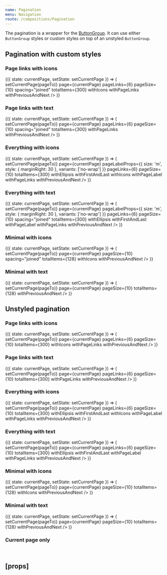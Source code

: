 ```yaml
---
name: Pagination
menu: Navigation
route: /compositions/Pagination
---
```



<PageTitle title="Pagination" src="compositions/Pagination" />

The pagination is a wrapper for the [ButtonGroup](../components/ButtonGroup). It can use either `ButtonGroup` styles or custom styles on top of an unstyled `ButtonGroup`.

## Pagination with custom styles

### Page links with icons

<Playground>
  <ThemeWrapper>
    <StateWrapper initialState={8}>
      {({ state: currentPage, setState: setCurrentPage }) => (
        <Pagination
          activeProps={{ weight: 'solid', color: 'primary', shape: 'brick', noPadding: true, style: { width: 32 } }}
          inactiveProps={{ weight: 'shaded', color: 'primary', shape: 'brick', noPadding: true, style: { width: 32 } }}
          jumpProps={{ weight: 'shaded', color: 'primary', shape: 'brick', noPadding: true, style: { width: 32 } }}
          onChangePage={pageTo => setCurrentPage(pageTo)}
          page={currentPage}
          pageLinks={6}
          pageSize={10}
          spacing="joined"
          totalItems={300}
          withIcons
          withPageLinks
          withPreviousAndNext
        />
      )}
    </StateWrapper>
  </ThemeWrapper>
</Playground>

### Page links with text

<Playground>
  <ThemeWrapper>
    <StateWrapper initialState={8}>
      {({ state: currentPage, setState: setCurrentPage }) => (
        <Pagination
          activeProps={{ weight: 'solid', color: 'primary', shape: 'brick', noPadding: true, style: { width: 32 } }}
          inactiveProps={{ weight: 'shaded', color: 'primary', shape: 'brick', noPadding: true, style: { width: 32 } }}
          jumpProps={{ weight: 'shaded', color: 'primary', shape: 'brick' }}
          onChangePage={pageTo => setCurrentPage(pageTo)}
          page={currentPage}
          pageLinks={6}
          pageSize={10}
          spacing="joined"
          totalItems={300}
          withPageLinks
          withPreviousAndNext
        />
      )}
    </StateWrapper>
  </ThemeWrapper>
</Playground>

### Everything with icons

<Playground>
  <ThemeWrapper>
    <StateWrapper initialState={8}>
      {({ state: currentPage, setState: setCurrentPage }) => (
        <Pagination
          activeProps={{
            weight: 'shaded',
            color: 'primary',
            shape: 'brick',
            noPadding: true,
            style: { marginLeft: 4, marginRight: 4, width: 32 },
          }}
          ellipsisProps={{
            disabled: true,
            weight: 'ghost',
            color: 'neutral',
            shape: 'brick',
            noPadding: true,
            style: { width: 32 },
          }}
          inactiveProps={{ weight: 'ghost', color: 'primary', shape: 'brick', noPadding: true, style: { width: 32 } }}
          jumpProps={{ weight: 'ghost', color: 'primary', shape: 'brick', noPadding: true, style: { width: 32 } }}
          onChangePage={pageTo => setCurrentPage(pageTo)}
          page={currentPage}
          pageLabelProps={{ size: 'm', style: { marginRight: 30 }, variants: ['no-wrap'] }}
          pageLinks={6}
          pageSize={10}
          totalItems={300}
          withEllipsis
          withFirstAndLast
          withIcons
          withPageLabel
          withPageLinks
          withPreviousAndNext
        />
      )}
    </StateWrapper>
  </ThemeWrapper>
</Playground>

### Everything with text

<Playground>
  <ThemeWrapper>
    <StateWrapper initialState={8}>
      {({ state: currentPage, setState: setCurrentPage }) => (
        <Pagination
          activeProps={{ weight: 'solid', color: 'primary', shape: 'brick', noPadding: true, style: { width: 32 } }}
          ellipsisProps={{
            disabled: true,
            weight: 'ghost',
            color: 'neutral',
            shape: 'brick',
            noPadding: true,
            style: { marginLeft: 8, marginRight: 8, width: 32 },
          }}
          inactiveProps={{ weight: 'shaded', color: 'primary', shape: 'brick', noPadding: true, style: { width: 32 } }}
          jumpProps={{ weight: 'shaded', color: 'primary', shape: 'brick' }}
          onChangePage={pageTo => setCurrentPage(pageTo)}
          page={currentPage}
          pageLabelProps={{ size: 'm', style: { marginRight: 30 }, variants: ['no-wrap'] }}
          pageLinks={6}
          pageSize={10}
          spacing="joined"
          totalItems={300}
          withEllipsis
          withFirstAndLast
          withPageLabel
          withPageLinks
          withPreviousAndNext
        />
      )}
    </StateWrapper>
  </ThemeWrapper>
</Playground>

### Minimal with icons

<Playground>
  <ThemeWrapper>
    <StateWrapper initialState={1}>
      {({ state: currentPage, setState: setCurrentPage }) => (
        <Pagination
          jumpProps={{ weight: 'shaded', color: 'primary', shape: 'brick', noPadding: true, style: { width: 32 } }}
          justify="end"
          onChangePage={pageTo => setCurrentPage(pageTo)}
          page={currentPage}
          pageSize={10}
          spacing="joined"
          totalItems={128}
          withIcons
          withPreviousAndNext
        />
      )}
    </StateWrapper>
  </ThemeWrapper>
</Playground>

### Minimal with text

<Playground>
  <ThemeWrapper>
    <StateWrapper initialState={1}>
      {({ state: currentPage, setState: setCurrentPage }) => (
        <Pagination
          jumpProps={{
            weight: 'ghost',
            color: 'primary',
            shape: 'brick',
            noPadding: true,
            style: { paddingLeft: 8, paddingRight: 8, marginLeft: 8, marginRight: 8 },
          }}
          justify="end"
          onChangePage={pageTo => setCurrentPage(pageTo)}
          page={currentPage}
          pageSize={10}
          totalItems={128}
          withPreviousAndNext
        />
      )}
    </StateWrapper>

  </ThemeWrapper>
</Playground>

## Unstyled pagination

### Page links with icons

<Playground>
  <ThemeWrapper>
    <StateWrapper initialState={8}>
      {({ state: currentPage, setState: setCurrentPage }) => (
        <Pagination
          onChangePage={pageTo => setCurrentPage(pageTo)}
          page={currentPage}
          pageLinks={6}
          pageSize={10}
          totalItems={300}
          withIcons
          withPageLinks
          withPreviousAndNext
        />
      )}
    </StateWrapper>
  </ThemeWrapper>
</Playground>

### Page links with text

<Playground>
  <ThemeWrapper>
    <StateWrapper initialState={8}>
      {({ state: currentPage, setState: setCurrentPage }) => (
        <Pagination
          onChangePage={pageTo => setCurrentPage(pageTo)}
          page={currentPage}
          pageLinks={6}
          pageSize={10}
          totalItems={300}
          withPageLinks
          withPreviousAndNext
        />
      )}
    </StateWrapper>
  </ThemeWrapper>
</Playground>

### Everything with icons

<Playground>
  <ThemeWrapper>
    <StateWrapper initialState={8}>
      {({ state: currentPage, setState: setCurrentPage }) => (
        <Pagination
          onChangePage={pageTo => setCurrentPage(pageTo)}
          page={currentPage}
          pageLinks={6}
          pageSize={10}
          totalItems={300}
          withEllipsis
          withFirstAndLast
          withIcons
          withPageLabel
          withPageLinks
          withPreviousAndNext
        />
      )}
    </StateWrapper>
  </ThemeWrapper>
</Playground>

### Everything with text

<Playground>
  <ThemeWrapper>
    <StateWrapper initialState={8}>
      {({ state: currentPage, setState: setCurrentPage }) => (
        <Pagination
          onChangePage={pageTo => setCurrentPage(pageTo)}
          page={currentPage}
          pageLinks={6}
          pageSize={10}
          totalItems={300}
          withEllipsis
          withFirstAndLast
          withPageLabel
          withPageLinks
          withPreviousAndNext
        />
      )}
    </StateWrapper>
  </ThemeWrapper>
</Playground>

### Minimal with icons

<Playground>
  <ThemeWrapper>
    <StateWrapper initialState={1}>
      {({ state: currentPage, setState: setCurrentPage }) => (
        <Pagination
          justify="end"
          onChangePage={pageTo => setCurrentPage(pageTo)}
          page={currentPage}
          pageSize={10}
          totalItems={128}
          withIcons
          withPreviousAndNext
        />
      )}
    </StateWrapper>
  </ThemeWrapper>
</Playground>

### Minimal with text

<Playground>
  <ThemeWrapper>
    <StateWrapper initialState={1}>
      {({ state: currentPage, setState: setCurrentPage }) => (
        <Pagination
          justify="end"
          onChangePage={pageTo => setCurrentPage(pageTo)}
          page={currentPage}
          pageSize={10}
          totalItems={128}
          withPreviousAndNext
        />
      )}
    </StateWrapper>
  </ThemeWrapper>
</Playground>

### Current page only

<Playground>
  <ThemeWrapper>
    <Pagination justify="center" page={8} pageSize={10} totalItems={83} withPageLabel />
    <br />
    <Pagination justify="center" page={8} pageSize={10} totalItems={83} withPageAndTotalLabel />
  </ThemeWrapper>
</Playground>

## \[props\]

<Props of={Pagination} />
